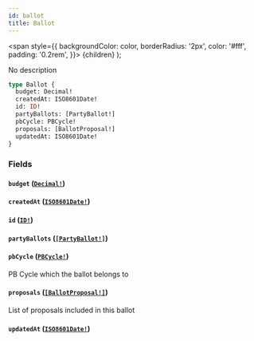 ```yaml
---
id: ballot
title: Ballot
---
```


<span
style={{
      backgroundColor: color,
      borderRadius: '2px',
      color: '#fff',
      padding: '0.2rem',
    }}>
{children}
</span>
);

No description

```graphql
type Ballot {
  budget: Decimal!
  createdAt: ISO8601Date!
  id: ID!
  partyBallots: [PartyBallot!]
  pbCycle: PBCycle!
  proposals: [BallotProposal!]
  updatedAt: ISO8601Date!
}
```

### Fields

#### `budget` ([`Decimal!`](/docs/api/scalars/decimal))

#### `createdAt` ([`ISO8601Date!`](/docs/api/scalars/iso-8601-date))

#### `id` ([`ID!`](/docs/api/scalars/id))

#### `partyBallots` ([`[PartyBallot!]`](/docs/api/objects/party-ballot))

#### `pbCycle` ([`PBCycle!`](/docs/api/objects/pb-cycle))

PB Cycle which the ballot belongs to

#### `proposals` ([`[BallotProposal!]`](/docs/api/objects/ballot-proposal))

List of proposals included in this ballot

#### `updatedAt` ([`ISO8601Date!`](/docs/api/scalars/iso-8601-date))
